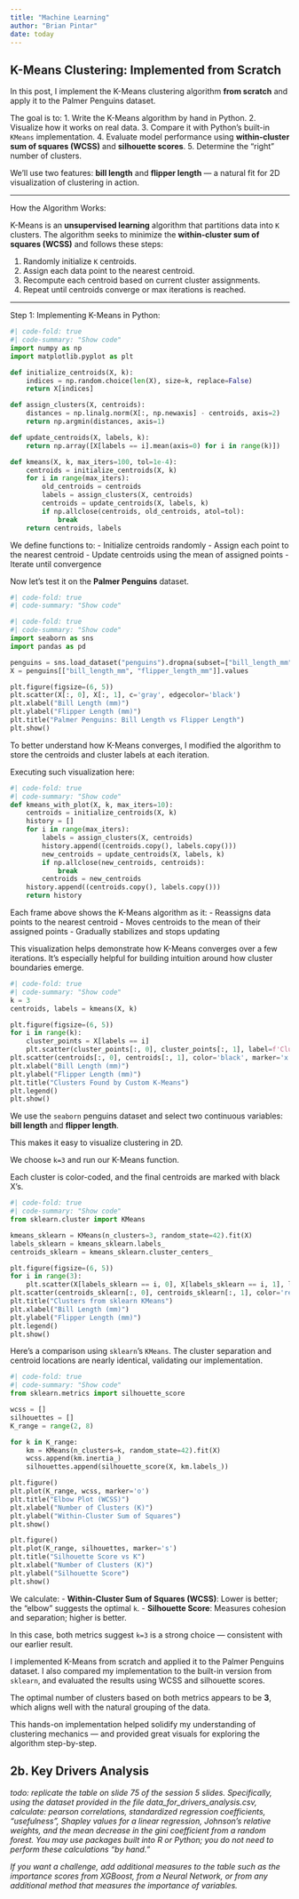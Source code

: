 ```yaml
---
title: "Machine Learning"
author: "Brian Pintar"
date: today
---
```



## K-Means Clustering: Implemented from Scratch

In this post, I implement the K-Means clustering algorithm **from scratch** and apply it to the Palmer Penguins dataset.

The goal is to:
1. Write the K-Means algorithm by hand in Python.
2. Visualize how it works on real data.
3. Compare it with Python’s built-in `KMeans` implementation.
4. Evaluate model performance using **within-cluster sum of squares (WCSS)** and **silhouette scores**.
5. Determine the “right” number of clusters.

We’ll use two features: **bill length** and **flipper length** — a natural fit for 2D visualization of clustering in action.

---

How the Algorithm Works:

K-Means is an **unsupervised learning** algorithm that partitions data into `K` clusters. The algorithm seeks to minimize the **within-cluster sum of squares (WCSS)** and follows these steps:

1. Randomly initialize `K` centroids.
2. Assign each data point to the nearest centroid.
3. Recompute each centroid based on current cluster assignments.
4. Repeat until centroids converge or max iterations is reached.

---

Step 1: Implementing K-Means in Python:


```python
#| code-fold: true
#| code-summary: "Show code"
import numpy as np
import matplotlib.pyplot as plt

def initialize_centroids(X, k):
    indices = np.random.choice(len(X), size=k, replace=False)
    return X[indices]

def assign_clusters(X, centroids):
    distances = np.linalg.norm(X[:, np.newaxis] - centroids, axis=2)
    return np.argmin(distances, axis=1)

def update_centroids(X, labels, k):
    return np.array([X[labels == i].mean(axis=0) for i in range(k)])

def kmeans(X, k, max_iters=100, tol=1e-4):
    centroids = initialize_centroids(X, k)
    for i in range(max_iters):
        old_centroids = centroids
        labels = assign_clusters(X, centroids)
        centroids = update_centroids(X, labels, k)
        if np.allclose(centroids, old_centroids, atol=tol):
            break
    return centroids, labels
```

We define functions to:
- Initialize centroids randomly
- Assign each point to the nearest centroid
- Update centroids using the mean of assigned points
- Iterate until convergence

Now let’s test it on the **Palmer Penguins** dataset.

```python
#| code-fold: true
#| code-summary: "Show code"

#| code-fold: true
#| code-summary: "Show code"
import seaborn as sns
import pandas as pd

penguins = sns.load_dataset("penguins").dropna(subset=["bill_length_mm", "flipper_length_mm"])
X = penguins[["bill_length_mm", "flipper_length_mm"]].values

plt.figure(figsize=(6, 5))
plt.scatter(X[:, 0], X[:, 1], c='gray', edgecolor='black')
plt.xlabel("Bill Length (mm)")
plt.ylabel("Flipper Length (mm)")
plt.title("Palmer Penguins: Bill Length vs Flipper Length")
plt.show()

```

To better understand how K-Means converges, I modified the algorithm to store the centroids and cluster labels at each iteration.

Executing such visualization here:

```python
#| code-fold: true
#| code-summary: "Show code"
def kmeans_with_plot(X, k, max_iters=10):
    centroids = initialize_centroids(X, k)
    history = []
    for i in range(max_iters):
        labels = assign_clusters(X, centroids)
        history.append((centroids.copy(), labels.copy()))
        new_centroids = update_centroids(X, labels, k)
        if np.allclose(new_centroids, centroids):
            break
        centroids = new_centroids
    history.append((centroids.copy(), labels.copy()))
    return history

```

Each frame above shows the K-Means algorithm as it:
- Reassigns data points to the nearest centroid
- Moves centroids to the mean of their assigned points
- Gradually stabilizes and stops updating

This visualization helps demonstrate how K-Means converges over a few iterations. It's especially helpful for building intuition around how cluster boundaries emerge.

```python
#| code-fold: true
#| code-summary: "Show code"
k = 3
centroids, labels = kmeans(X, k)

plt.figure(figsize=(6, 5))
for i in range(k):
    cluster_points = X[labels == i]
    plt.scatter(cluster_points[:, 0], cluster_points[:, 1], label=f'Cluster {i}')
plt.scatter(centroids[:, 0], centroids[:, 1], color='black', marker='x', s=100, label='Centroids')
plt.xlabel("Bill Length (mm)")
plt.ylabel("Flipper Length (mm)")
plt.title("Clusters Found by Custom K-Means")
plt.legend()
plt.show()
```

We use the `seaborn` penguins dataset and select two continuous variables: **bill length** and **flipper length**.

This makes it easy to visualize clustering in 2D.

We choose `k=3` and run our K-Means function.

Each cluster is color-coded, and the final centroids are marked with black X’s.

```python
#| code-fold: true
#| code-summary: "Show code"
from sklearn.cluster import KMeans

kmeans_sklearn = KMeans(n_clusters=3, random_state=42).fit(X)
labels_sklearn = kmeans_sklearn.labels_
centroids_sklearn = kmeans_sklearn.cluster_centers_

plt.figure(figsize=(6, 5))
for i in range(3):
    plt.scatter(X[labels_sklearn == i, 0], X[labels_sklearn == i, 1], label=f'Cluster {i}')
plt.scatter(centroids_sklearn[:, 0], centroids_sklearn[:, 1], color='red', marker='x', s=100, label='Centroids')
plt.title("Clusters from sklearn KMeans")
plt.xlabel("Bill Length (mm)")
plt.ylabel("Flipper Length (mm)")
plt.legend()
plt.show()

```

Here’s a comparison using `sklearn`’s `KMeans`. The cluster separation and centroid locations are nearly identical, validating our implementation.

```python
#| code-fold: true
#| code-summary: "Show code"
from sklearn.metrics import silhouette_score

wcss = []
silhouettes = []
K_range = range(2, 8)

for k in K_range:
    km = KMeans(n_clusters=k, random_state=42).fit(X)
    wcss.append(km.inertia_)
    silhouettes.append(silhouette_score(X, km.labels_))

plt.figure()
plt.plot(K_range, wcss, marker='o')
plt.title("Elbow Plot (WCSS)")
plt.xlabel("Number of Clusters (K)")
plt.ylabel("Within-Cluster Sum of Squares")
plt.show()

plt.figure()
plt.plot(K_range, silhouettes, marker='s')
plt.title("Silhouette Score vs K")
plt.xlabel("Number of Clusters (K)")
plt.ylabel("Silhouette Score")
plt.show()
```

We calculate:
- **Within-Cluster Sum of Squares (WCSS)**: Lower is better; the “elbow” suggests the optimal `k`.
- **Silhouette Score**: Measures cohesion and separation; higher is better.

In this case, both metrics suggest `k=3` is a strong choice — consistent with our earlier result.

I implemented K-Means from scratch and applied it to the Palmer Penguins dataset. I also compared my implementation to the built-in version from `sklearn`, and evaluated the results using WCSS and silhouette scores.

The optimal number of clusters based on both metrics appears to be **3**, which aligns well with the natural grouping of the data.

This hands-on implementation helped solidify my understanding of clustering mechanics — and provided great visuals for exploring the algorithm step-by-step.


## 2b. Key Drivers Analysis

_todo: replicate the table on slide 75 of the session 5 slides. Specifically, using the dataset provided in the file data_for_drivers_analysis.csv, calculate: pearson correlations, standardized regression coefficients, "usefulness", Shapley values for a linear regression, Johnson's relative weights, and the mean decrease in the gini coefficient from a random forest. You may use packages built into R or Python; you do not need to perform these calculations "by hand."_

_If you want a challenge, add additional measures to the table such as the importance scores from XGBoost, from a Neural Network, or from any additional method that measures the importance of variables._






